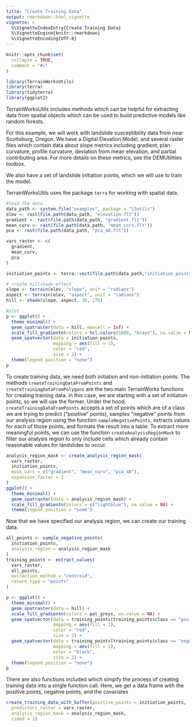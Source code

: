 ```yaml
---
title: "Create Training Data"
output: rmarkdown::html_vignette
vignette: >
  %\VignetteIndexEntry{Create Training Data}
  %\VignetteEngine{knitr::rmarkdown}
  %\VignetteEncoding{UTF-8}
---
```


```r
knitr::opts_chunk$set(
  collapse = TRUE,
  comment = "#>"
)
```

```r
library(TerrainWorksUtils)
library(terra)
library(tidyterra)
library(ggplot2)
```


TerrainWorksUtils includes methods which can be helpful for extracting data 
from spatial objects which can be used to build predictive models like 
random forests. 

For this example, we will work with landslide susceptibility data from near
Scottsburg, Oregon. We have a Digital Elevation Model, and several raster 
files which contain data about slope metrics including gradient, 
plan curvature, profile curvature, deviation from mean elevation, and 
partial contributing area. For more details on these metrics, see the 
DEMUtilities toolbox. 

We also have a set of landslide initiation points, which we will use to train 
the model. 

TerrainWorksUtils uses the package `terra` for working with spatial data. 

```r
#load the data
data_path <- system.file("examples", package = "LSutils")
elev <- rast(file.path(data_path, "elevation.flt"))
gradient <- rast(file.path(data_path, "gradient.flt"))
mean_curv <- rast(file.path(data_path, "mean_curv.flt"))
pca <- rast(file.path(data_path, "pca_48.flt"))

vars_raster <- c(
  gradient,
  mean_curv,
  pca
)

initiation_points <- terra::vect(file.path(data_path,"initiation_points.shp"))
```

```r
# create hillshade effect
slope <- terrain(elev, "slope", unit = "radians")
aspect <- terrain(elev, "aspect", unit = "radians")
hill <- shade(slope, aspect, 30, 270)

#plot
p <- ggplot() +
  theme_minimal() +
  geom_spatraster(data = hill, maxcell = Inf) +
  scale_fill_gradientn(colors = hcl.colors(1000, "Grays"), na.value = NA) +
  geom_spatvector(data = initiation_points, 
                  mapping = aes(fill = 1),
                  color = "red",
                  size = 2) +
  theme(legend.position = "none") 
p
```

To create training data, we need both initiation and non-initiation points. 
The methods `createTrainingDataFromPoints` and `createTrainingDataFromPolygons`
are the two main TerrainWorks functions for creating training data. In this
case, we are starting with a set of initiation points, so we will use the 
former. Under the hood, `createTrainingDataFromPoints` accepts a set of points
which are of a class we are trying to predict ("positive" points), samples 
"negative" points from our analysis region using the function
`sampleNegativePoints`, extracts values for each of those points, and formats
the result into a table. To extract more meaningful points, we can use the 
function `createAnalysisRegionMask` to filter our analysis region to only 
include cells which already contain reasonable values for landslides to occur. 

```r
analysis_region_mask <- create_analysis_region_mask(
  vars_raster, 
  initiation_points, 
  mask_vars = c("gradient", "mean_curv", "pca_48"), 
  expansion_factor = 1
)
ggplot() + 
  theme_minimal() + 
  geom_spatraster(data = analysis_region_mask) +
  scale_fill_gradientn(colors = c("lightblue"), na.value = NA) +
  theme(legend.position = "none")
```

Now that we have specified our analysis region, we can create our training 
data. 

```r
all_points <- sample_negative_points(
  initiation_points, 
  analysis_region = analysis_region_mask
)
training_points <- extract_values(
  vars_raster, 
  all_points, 
  extraction_method = "centroid", 
  return_type = "points"
)
```

```r
p <- ggplot() +
  theme_minimal() +
  geom_spatraster(data = hill) +
  scale_fill_gradientn(colors = pal_greys, na.value = NA) +
  geom_spatvector(data = training_points[training_points$class == "positive"], 
                  mapping = aes(fill = 1),
                  color = "red",
                  size = 2) +
  geom_spatvector(data = training_points[training_points$class == "negative"], 
                  mapping = aes(fill = 1),
                  color = "black",
                  size = 2) +
  theme(legend.position = "none")
p
```

There are also functions included which simpify the process of creating training data into a single function call. Here, we get a data frame with the positive points, negative points, and the covariates

```r
create_training_data_with_buffer(positive_points = initiation_points,
  predictors_raster = vars_raster,
  analysis_region_mask = analysis_region_mask,
  rseed = 1)
```

